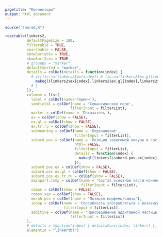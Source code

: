 ```yaml
---
pagetitle: "Коннекторы"
output: html_document
---
```


<style type="text/css">
.main-container {
  max-width: 100% !important;
  margin: auto;
}
</style>


```r
source("shared.R")
```

```r
reactable(linkers2,
          defaultPageSize = 100,
          filterable = TRUE,
          searchable = FALSE, 
          showSortable = TRUE, 
          showSortIcon = TRUE,
          # groupBy = "marker",
          defaultSorted = "marker",
          details = colDef(details = function(index) {
            # if(!is.na(linkers2$ex[index]) & !is.na(linkers2$ex.gl[index])) {
              makegl(linkers2$ex[index],linkers2$ex.gl[index],linkers2$ex.tr.ru[index])
            # }
          }),
          columns = list(
            label = colDef(name='Термин'),
            semfield1 = colDef(name = 'Семантическое поле',
                              filterInput = filterList),
            marker = colDef(name = 'Показатель'),
            ex = colDef(show = FALSE),
            ex.gl = colDef(show = FALSE),
            ex.tr.ru = colDef(show = FALSE),
            submeaning = colDef(name = 'Подзначение',
                                filterInput = filterList),
            subord.pos = colDef(name = 'Позиция зависимой клаузы в составе главной',
                                html= FALSE,
                                filterInput = filterList,
                                details = function(index) {
                                  makegl(linkers2$subord.pos.ex[index],linkers2$subord.pos.ex.gl[index],linkers2$subord.pos.ex.tr.ru[index])
                                }),
            subord.pos.ex = colDef(show = FALSE),
            subord.pos.ex.gl = colDef(show = FALSE),
            subord.pos.ex.tr.ru = colDef(show = FALSE),
            mainpart.comp = colDef(name = 'Состав основной части коннектора',
                                   filterInput = filterList),
            comps = colDef(show = FALSE),
            comps.sep = colDef(show = FALSE),
            morph.pos = colDef(name = 'Позиция морфемы/союза'),
            indep = colDef(name = 'Способность употребляться в независимом предложении',
                           filterInput = filterList),
            additive = colDef(name = 'Присоединение аддитивной частицы',
                              filterInput = filterList)
          ),
          # details = function(index) { detailsFunc(index, linkers) },
          elementId = "linkertbl")
```